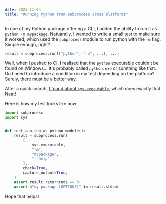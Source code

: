 ```yaml
---
date: 2023-11-04
title: "Running Python from subprocess cross platforms"
---
```


In one of my Python package offering a CLI, I added the ability to run it as `python -m mypackage`. Natuarally, I wanted to write a small test to make sure it worked, which used the `subprocess` module to run python with the `-m` flag. Simple enough, right?

```python
result = subprocess.run(["python", "-m", ...], ...)
```

Well, when I pushed to CI, I realised that the `python` executable couldn't be found on Windows... It's probably called `python.exe` or somthing like that. Do I need to introduce a condition in my test depending on the platform? Surely, there must be a better way.

After a quick search, [I found about `sys.executable`](https://stackoverflow.com/a/912847/2261637), which does exactly that. Neat!

Here is how my test looks like now:

```python
import subprocess
import sys


def test_can_run_as_python_module():
    result = subprocess.run(
        [
            sys.executable,
            "-m",
            "mypackage",
            "--help"
        ],
        check=True,
        capture_output=True,
    )
    assert result.returncode == 0
    assert b"my-package [OPTIONS]" in result.stdout
```

Hope that helps!
